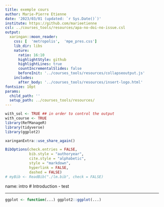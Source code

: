 ```yaml
---
title: exemple cours
author: Marie-Pierre Etienne
date: '2023/03/01 (updated: `r Sys.Date()`)'
institute: https://github.com/marieetienne
csl: ../courses_tools/resources/apa-no-doi-no-issue.csl
output:
  xaringan::moon_reader:
    css: [  'metropolis',  'mpe_pres.css']
    lib_dir: libs
    nature:
      ratio: 16:10
      highlightStyle: github
      highlightLines: true
      countIncrementalSlides: false
      beforeInit: '../courses_tools/resources/collapseoutput.js'
    includes:
      after_body: '../courses_tools/resources/insert-logo.html'
fontsize: 10pt
params:
  child_path: ''
  setup_path: ../courses_tools/resources/
---
```




```r
with_sol <- TRUE ## in order to control the output
with_course <- TRUE
library(RefManageR)
library(tidyverse)
library(ggplot2)
```

```r
xaringanExtra::use_share_again()
```

```r
BibOptions(check.entries = FALSE,
           bib.style = "authoryear",
           cite.style = "alphabetic",
           style = "markdown",
           hyperlink = FALSE,
           dashed = FALSE)
# myBib <- ReadBib("./lm.bib", check = FALSE)
```

name: intro
# Introduction - test

---

```r
ggplot <- function(...) ggplot2::ggplot(...) 
```



